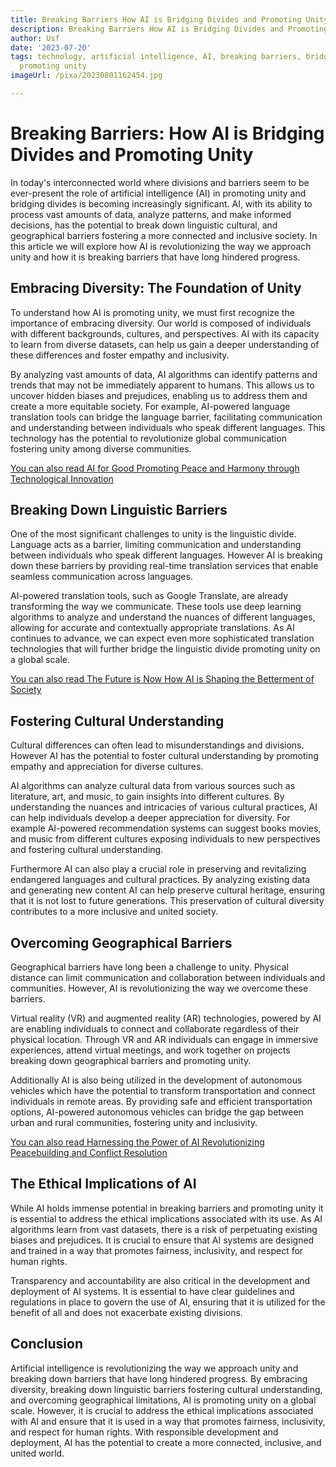 ```yaml
---
title: Breaking Barriers How AI is Bridging Divides and Promoting Unity
description: Breaking Barriers How AI is Bridging Divides and Promoting Unity
author: Usf
date: '2023-07-20'
tags: technology, artificial intelligence, AI, breaking barriers, bridging divides,
  promoting unity
imageUrl: /pixa/20230801162454.jpg

---
```

# Breaking Barriers: How AI is Bridging Divides and Promoting Unity

In today's interconnected world where divisions and barriers seem  to be ever-present the role of artificial  intelligence (AI) in promoting unity and bridging divides is becoming increasingly significant. AI, with its ability to process vast amounts of data, analyze patterns,  and make informed decisions, has the potential to break down linguistic cultural, and geographical barriers fostering a more connected and inclusive society. In this article we will explore  how AI is revolutionizing the way  we approach unity and how  it is breaking barriers that have long hindered progress.

## Embracing Diversity: The Foundation of Unity

To understand how AI is promoting unity, we must first recognize the importance of embracing  diversity. Our world is composed  of individuals with different backgrounds, cultures, and  perspectives.  AI with its capacity  to learn from diverse datasets, can help us gain a deeper understanding of these differences and foster empathy and inclusivity.

By analyzing vast amounts of data, AI algorithms  can identify patterns  and trends that may not be immediately apparent to humans. This allows us to uncover hidden biases and prejudices, enabling us to address them and  create a more equitable society. For  example, AI-powered language translation tools can bridge the language barrier, facilitating communication and  understanding between individuals who speak different languages. This technology has  the potential to revolutionize global communication fostering unity among diverse communities.

[You can also read AI  for Good Promoting Peace and  Harmony through Technological Innovation](AI%20for%20Good%20Promoting%20Peace%20and%20Harmony%20through%20Technological%20Innovation)


## Breaking Down  Linguistic Barriers

One of the most  significant challenges to unity is the linguistic divide. Language acts  as a barrier,  limiting communication and understanding between  individuals who  speak different  languages. However AI is breaking down these barriers by  providing real-time translation services  that enable seamless communication across languages.

AI-powered translation tools, such as Google Translate, are already transforming the way we communicate. These tools use deep learning algorithms to analyze and understand the nuances of different languages, allowing for accurate  and contextually appropriate translations. As AI continues to advance,  we  can expect even more  sophisticated  translation technologies that will further  bridge the linguistic divide  promoting unity on  a global  scale.

[You can  also read The Future is Now  How  AI is Shaping the Betterment  of Society](The%20Future%20is%20Now%20How%20AI%20is%20Shaping%20the%20Betterment%20of%20Society)


##  Fostering Cultural Understanding

Cultural differences  can  often  lead to misunderstandings and divisions.  However AI has the potential to foster cultural understanding by promoting empathy and appreciation for  diverse cultures.

AI algorithms can analyze cultural data from  various sources such as literature, art, and music, to gain insights into different cultures. By understanding the nuances and intricacies of various cultural practices, AI can  help individuals develop a deeper appreciation for diversity. For example AI-powered  recommendation systems can suggest  books movies, and music from different cultures exposing  individuals to new perspectives and fostering cultural understanding.

Furthermore AI can also play a crucial role in preserving and revitalizing endangered languages and cultural practices.  By analyzing existing data and generating new content AI can help preserve cultural heritage, ensuring that it is not lost to future generations. This preservation of cultural diversity contributes to a more  inclusive and united society.

## Overcoming Geographical Barriers

Geographical  barriers have  long been a challenge to unity. Physical distance can limit  communication and collaboration between individuals and communities. However, AI is revolutionizing the way we overcome these barriers.

Virtual reality (VR) and augmented reality  (AR) technologies, powered by AI are enabling individuals to connect and collaborate regardless of their physical location. Through VR and AR individuals  can engage in immersive experiences, attend virtual  meetings, and work together on projects breaking down geographical barriers and promoting unity.

Additionally AI is also being utilized in the development of autonomous vehicles which have  the potential to  transform transportation  and connect individuals in remote  areas. By providing safe and efficient  transportation options, AI-powered autonomous vehicles can bridge the gap between urban and rural communities, fostering  unity and inclusivity.

[You can also read  Harnessing the Power of AI Revolutionizing Peacebuilding and Conflict Resolution](Harnessing%20the%20Power%20of%20AI%20Revolutionizing%20Peacebuilding%20and%20Conflict%20Resolution)


## The Ethical Implications of AI

While AI holds immense potential in breaking  barriers and promoting unity it is essential to address the ethical implications associated  with its use. As AI algorithms  learn from vast datasets, there is a risk of perpetuating existing biases  and  prejudices. It is crucial to ensure that AI systems are designed and trained in a way that promotes fairness, inclusivity, and respect for human rights.

Transparency and  accountability are also critical in the development and deployment of AI systems. It is essential to have clear guidelines and regulations in place to govern the use of AI, ensuring that it  is utilized for the benefit of all and does not exacerbate  existing divisions.

##  Conclusion

Artificial intelligence is revolutionizing the way we  approach unity and breaking down barriers that have long hindered progress.  By  embracing diversity, breaking down linguistic barriers fostering cultural understanding, and overcoming geographical limitations, AI is promoting unity on a global scale. However, it is crucial to  address the ethical implications associated  with AI and ensure that it is used in  a way that promotes fairness, inclusivity,  and respect  for human rights. With responsible development and deployment, AI has the potential to create a more connected, inclusive,  and united world.